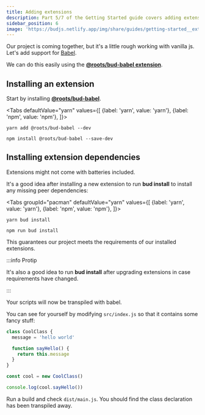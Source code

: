 ```yaml
---
title: Adding extensions
description: Part 5/7 of the Getting Started guide covers adding extensions to your build
sidebar_position: 6
image: 'https://budjs.netlify.app/img/share/guides/getting-started__extending.png'
---
```



Our project is coming together, but it's a little rough working with vanilla js. Let's add support for [Babel](https://babeljs.io/docs/en/#babel-is-a-javascript-compiler).

We can do this easily using the [**@roots/bud-babel extension**](/extensions/bud-babel).

## Installing an extension

Start by installing [**@roots/bud-babel**](/extensions/bud-babel).

<Tabs
  defaultValue="yarn"
  values={[
    {label: 'yarn', value: 'yarn'},
    {label: 'npm', value: 'npm'},
  ]}>
  <TabItem value="yarn">

    yarn add @roots/bud-babel --dev

  </TabItem>
  <TabItem value="npm">

    npm install @roots/bud-babel --save-dev

  </TabItem>
</Tabs>

## Installing extension dependencies

Extensions might not come with batteries included.

It's a good idea after installing a new extension to run **bud install** to install any missing peer dependencies:

<Tabs
  groupId="pacman"
  defaultValue="yarn"
  values={[
    {label: 'yarn', value: 'yarn'},
    {label: 'npm', value: 'npm'},
  ]}>
  <TabItem value="yarn">

    yarn bud install

  </TabItem>
  <TabItem value="npm">

    npm run bud install

  </TabItem>
</Tabs>

This guarantees our project meets the requirements of our installed extensions.

:::info Protip

It's also a good idea to run **bud install** after upgrading extensions in case requirements have changed.

:::

Your scripts will now be transpiled with babel.

You can see for yourself by modifying `src/index.js` so that it contains some fancy stuff:

```js title='src/index.js'
class CoolClass {
  message = 'hello world'

  function sayHello() {
    return this.message
  }
}

const cool = new CoolClass()

console.log(cool.sayHello())
```

Run a build and check `dist/main.js`. You should find the class declaration has been transpiled away.
